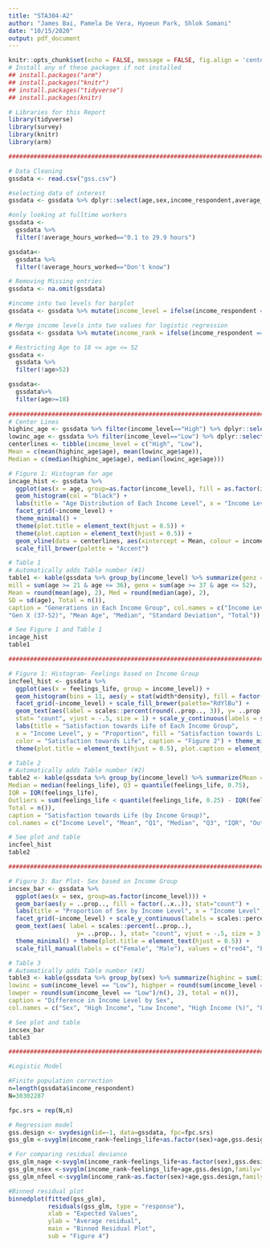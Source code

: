 ```yaml
---
title: "STA304-A2"
author: "James Bai, Pamela De Vera, Hyoeun Park, Shlok Somani"
date: "10/15/2020"
output: pdf_document
---
```


```r
knitr::opts_chunk$set(echo = FALSE, message = FALSE, fig.align = 'center')
# Install any of these packages if not installed
## install.packages("arm")
## install.packages("knitr")
## install.packages("tidyverse")
## install.packages(knitr)

# Libraries for this Report
library(tidyverse)
library(survey)
library(knitr)
library(arm)

#######################################################################################################

# Data Cleaning
gssdata <- read.csv("gss.csv")

#selecting data of interest
gssdata <- gssdata %>% dplyr::select(age,sex,income_respondent,average_hours_worked,feelings_life)

#only looking at fulltime workers
gssdata <-
  gssdata %>%
  filter(!average_hours_worked=="0.1 to 29.9 hours")

gssdata<-
  gssdata %>%
  filter(!average_hours_worked=="Don't know")

# Removing Missing entries
gssdata <- na.omit(gssdata)

#income into two levels for barplot
gssdata <- gssdata %>% mutate(income_level = ifelse(income_respondent == "Less than $25,000" | income_respondent == "$25,000 to $49,999", "Low", "High"))

# Merge income levels into two values for logistic regression
gssdata <- gssdata %>% mutate(income_rank = ifelse(income_respondent == "Less than $25,000" | income_respondent == "$25,000 to $49,999", 0, 1))

# Restricting Age to 18 <= age <= 52
gssdata <-
  gssdata %>%
  filter(!age>52)

gssdata<-
  gssdata%>%
  filter(age>=18)
  
######################################################################################################
# Center Lines
highinc_age <- gssdata %>% filter(income_level=="High") %>% dplyr::select(age)
lowinc_age <- gssdata %>% filter(income_level=="Low") %>% dplyr::select(age)
centerlines <- tibble(income_level = c("High", "Low"), 
Mean = c(mean(highinc_age$age), mean(lowinc_age$age)), 
Median = c(median(highinc_age$age), median(lowinc_age$age)))

# Figure 1: Histogram for age
incage_hist <- gssdata %>% 
  ggplot(aes(x = age, group=as.factor(income_level), fill = as.factor(income_level))) + 
  geom_histogram(col = "black") +
  labs(title = "Age Distribution of Each Income Level", x = "Income Level", y = "Count", fill = "Income Level", caption = "Figure 1", color = "Mean Line") +
  facet_grid(~income_level) +
  theme_minimal() + 
  theme(plot.title = element_text(hjust = 0.5)) + 
  theme(plot.caption = element_text(hjust = 0.5)) + 
  geom_vline(data = centerlines, aes(xintercept = Mean, colour = income_level), linetype = "dashed", show.legend = TRUE) + 
  scale_fill_brewer(palette = "Accent")

# Table 1
# Automatically adds Table number (#1)
table1 <- kable(gssdata %>% group_by(income_level) %>% summarize(genz = sum(age >= 18 & age <= 20), 
mill = sum(age >= 21 & age <= 36), genx = sum(age >= 37 & age <= 52), 
Mean = round(mean(age), 2), Med = round(median(age), 2), 
SD = sd(age), Total = n()), 
caption = "Generations in Each Income Group", col.names = c("Income Level", "Gen Z (18-20)", "Millennials (21-36)", 
"Gen X (37-52)", "Mean Age", "Median", "Standard Deviation", "Total"))

# See Figure 1 and Table 1
incage_hist
table1

######################################################################################################

# Figure 1: Histogram- Feelings based on Income Group
incfeel_hist <- gssdata %>% 
  ggplot(aes(x = feelings_life, group = income_level)) +
  geom_histogram(bins = 11, aes(y = stat(width*density), fill = factor(..x..))) +
  facet_grid(~income_level) + scale_fill_brewer(palette="RdYlBu") +
  geom_text(aes(label = scales::percent(round(..prop.., 3)), y= ..prop..), 
  stat= "count", vjust = -.5, size = 1) + scale_y_continuous(labels = scales::percent) +
  labs(title = "Satisfaction towards Life of Each Income Group", 
  x = "Income Level", y = "Proportion", fill = "Satisfaction towards Life", 
  color = "Satisfaction towards Life", caption = "Figure 2") + theme_minimal() + 
  theme(plot.title = element_text(hjust = 0.5), plot.caption = element_text(hjust = 0.5))

# Table 2
# Automatically adds Table number (#2)
table2 <- kable(gssdata %>% group_by(income_level) %>% summarize(Mean = round(mean(feelings_life), 4), Q1 = quantile(feelings_life, 0.25), 
Median = median(feelings_life), Q3 = quantile(feelings_life, 0.75), 
IQR = IQR(feelings_life), 
Outliers = sum(feelings_life < quantile(feelings_life, 0.25) - IQR(feelings_life)*1.5 | feelings_life > quantile(feelings_life, 0.75) + IQR(feelings_life)*1.5), standd = round(sd(feelings_life), 4), 
Total = n()), 
caption = "Satisfaction towards Life (by Income Group)", 
col.names = c("Income Level", "Mean", "Q1", "Median", "Q3", "IQR", "Outliers", "Standard Deviation", "Total"))

# See plot and table
incfeel_hist
table2

######################################################################################################

# Figure 3: Bar Plot- Sex based on Income Group
incsex_bar <- gssdata %>% 
  ggplot(aes(x = sex, group=as.factor(income_level))) + 
  geom_bar(aes(y = ..prop.., fill = factor(..x..)), stat="count") +
  labs(title = "Proportion of Sex by Income Level", x = "Income Level", y = "Proportion", fill = "Sex", color = "Sex", caption = "Figure 3") +
  facet_grid(~income_level) + scale_y_continuous(labels = scales::percent) +
  geom_text(aes( label = scales::percent(..prop..),
                   y= ..prop.. ), stat= "count", vjust = -.5, size = 3.5) +
  theme_minimal() + theme(plot.title = element_text(hjust = 0.5)) + 
  scale_fill_manual(labels = c("Female", "Male"), values = c("red4", "blue4")) + theme(plot.caption = element_text(hjust = 0.5))

# Table 3
# Automatically adds Table number (#3)
table3 <- kable(gssdata %>% group_by(sex) %>% summarize(highinc = sum(income_level == "High"), 
lowinc = sum(income_level == "Low"), highper = round(sum(income_level == "High")/n(), 2), 
lowper = round(sum(income_level == "Low")/n(), 2), total = n()), 
caption = "Difference in Income Level by Sex", 
col.names = c("Sex", "High Income", "Low Income", "High Income (%)", "Low Income (%)", "Total"))

# See plot and table
incsex_bar
table3

######################################################################################################

#Logistic Model

#Finite population correction
n=length(gssdata$income_respondent)
N=30302287

fpc.srs = rep(N,n)

# Regression model
gss.design <- svydesign(id=~1, data=gssdata, fpc=fpc.srs)
gss_glm <-svyglm(income_rank~feelings_life+as.factor(sex)+age,gss.design,family="binomial")

# For comparing residual deviance
gss_glm_nage <-svyglm(income_rank~feelings_life+as.factor(sex),gss.design,family="binomial")
gss_glm_nsex <-svyglm(income_rank~feelings_life+age,gss.design,family="binomial")
gss_glm_nfeel <-svyglm(income_rank~as.factor(sex)+age,gss.design,family="binomial")

#Binned residual plot
binnedplot(fitted(gss_glm), 
           residuals(gss_glm, type = "response"), 
           xlab = "Expected Values", 
           ylab = "Average residual", 
           main = "Binned Residual Plot",
           sub = "Figure 4") 

```
